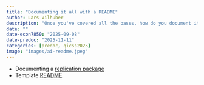 ```yaml
---
title: "Documenting it all with a README"
author: Lars Vilhuber
description: "Once you've covered all the bases, how do you document it all? We discuss how to use the template README to document your project. Much of this will recall elements from previous sessions."
date: ""
date-econ7850: "2025-09-08"
date-predoc: "2025-11-11"
categories: [predoc, qicss2025]
image: "images/ai-readme.jpeg"
---
```


- Documenting a [replication package](https://larsvilhuber.github.io/readme-presentation/#/title-slide)
- Template [README](https://social-science-data-editors.github.io/template_README/template-README.html)
